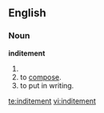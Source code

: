 ==English==

===Noun===
'''inditement'''

# {{alternative form of|indictment}}
# to [[compose]].
# to put in writing.
[[te:inditement]]
[[vi:inditement]]